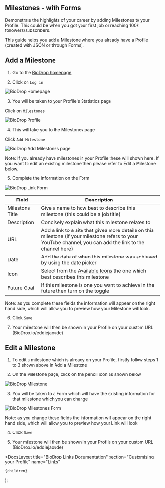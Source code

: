 
## Milestones - with Forms

Demonstrate the highlights of your career by adding Milestones to your Profile. This could be when you got your first job or reaching 100k followers/subscribers.

This guide helps you add a Milestone where you already have a Profile (created with JSON or through Forms).

## Add a Milestone

1. Go to the [BioDrop homepage](https://biodrop.io/)

2. Click on `Log in`

![BioDrop Homepage](https://github.com/EddieHubCommunity/BioDrop/assets/82668196/ce980ed7-ad4d-42c0-886c-447a2e2ab936)

3. You will be taken to your Profile's Statistics page

Click on `Milestones`

![BioDrop Profile](https://github.com/EddieHubCommunity/BioDrop/assets/82668196/bee35399-1a39-4c8e-9abc-cfddb6c98d99)

4. This will take you to the Milestones page

Click `Add Milestone`

![BioDrop Add Milestones page](https://github.com/EddieHubCommunity/BioDrop/assets/82668196/71aa9aa6-cab7-4041-bc56-767e34ac8504)

Note: If you already have milestones in your Profile these will shown here. If you want to edit an existing milestone then please refer to Edit a Milestone below.

5. Complete the information on the Form

![BioDrop Link Form](https://github.com/EddieHubCommunity/BioDrop/assets/82668196/0180dbab-d6f7-4108-9750-bdb5d4e05371)

| Field           | Description                                                                                                                                                 |
| --------------- | ----------------------------------------------------------------------------------------------------------------------------------------------------------- |
| Milestone Title | Give a name to how best to describe this milestone (this could be a job title)                                                                              |
| Description     | Concisely explain what this milestone relates to                                                                                                            |
| URL             | Add a link to a site that gives more details on this milestone (if your milestone refers to your YouTube channel, you can add the link to the channel here) |
| Date            | Add the date of when this milestone was achieved by using the date picker                                                                                   |
| Icon            | Select from the [Available Icons](https://biodrop.io/icons) the one which best describes this milestone                                                     |
| Future Goal     | If this milestone is one you want to achieve in the future then turn on the toggle                                                                          |

Note: as you complete these fields the information will appear on the right hand side, which will allow you to preview how your Milestone will look.

6. Click `Save`

7. Your milestone will then be shown in your Profile on your custom URL (BioDrop.io/eddiejaoude)

## Edit a Milestone

1. To edit a milestone which is already on your Profile, firstly follow steps 1 to 3 shown above in Add a Milestone

2. On the Milestone page, click on the pencil icon as shown below

![BioDrop Milestone](https://github.com/EddieHubCommunity/BioDrop/assets/82668196/03f5577e-fa95-4a42-97cd-e48b80cc65ee)

3. You will be taken to a Form which will have the existing information for that milestone which you can change

![BioDrop Milestones Form](https://github.com/EddieHubCommunity/BioDrop/assets/82668196/4b86704c-0db4-494a-9e9a-50dc1609258a)

Note: as you change these fields the information will appear on the right hand side, which will allow you to preview how your Link will look.

4. Click `Save`

5. Your milestone will then be shown in your Profile on your custom URL (BioDrop.io/eddiejaoude)

  <DocsLayout
    title="BioDrop Links Documentation"
    section="Customising your Profile"
    name="Links"
  >
    {children}
  </DocsLayout>
);

